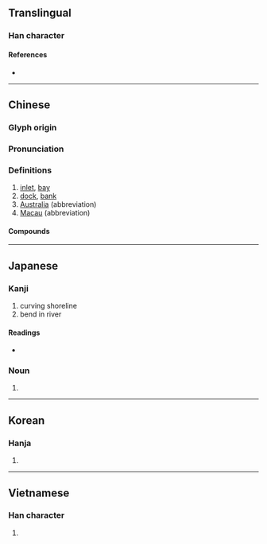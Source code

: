 {{character info/new}}
==Translingual==

===Han character===
{{Han char|rn=85|rad=水|as=13|sn=16|four=37134|canj=EHBK|ids=⿰氵奧}}

====References====
* {{Han ref|kx=0653.280|dkj=18412|dj=1063.210|hdz=31744.080|uh=6FB3|ud=28595|bh=BF44|bd=48964}}

----

==Chinese==
{{zh-forms}}

===Glyph origin===
{{Han etym}}

===Pronunciation===
{{zh-pron
|m=ào
|c=ou3,juk1
|h=pfs=o
|md=ó̤/ù
|mn=qz,xm:àu/ò
|mn_note=àu - vernacular; ò - literary
|w=2au
|mc=y
|oc=y
|cat=n,pn
}}

===Definitions===
{{zh-hanzi}}

# [[inlet]], [[bay]]
# [[dock]], [[bank]]
# [[Australia]] (abbreviation)
# [[Macau]] (abbreviation)

====Compounds====
{{zh-der|澳洲|港澳|澳大利亞|澳洲鱷魚|澳門|白澳政策|蘇澳}}

----

==Japanese==

===Kanji===
{{ja-kanji|grade=|rs=水13}}

# curving shoreline
# bend in river

====Readings====
* {{ja-readings|goon=[[いく]] (iku), [[おう]] (ō)|kanon=[[いく]] (iku), [[おう]] (ō)|on=[[おく]] (oku)|kun=[[くま]] (kuma), [[おき]] (oki)}}

===Noun===
{{ja-noun|おき}}

# {{alternative form of|沖|lang=ja}}

----

==Korean==

===Hanja===
{{ko-hanja|hangeul=[[오]], [[욱]]|eumhun=|mr=o, uk|y=o, wuk}}

# {{defn|lang=ko|sort=水13}}

----

==Vietnamese==

===Han character===
{{vi-hantu|[[áo]], [[úc]]|rs=水13}}

# {{defn|lang=vi|sort=水13}}
